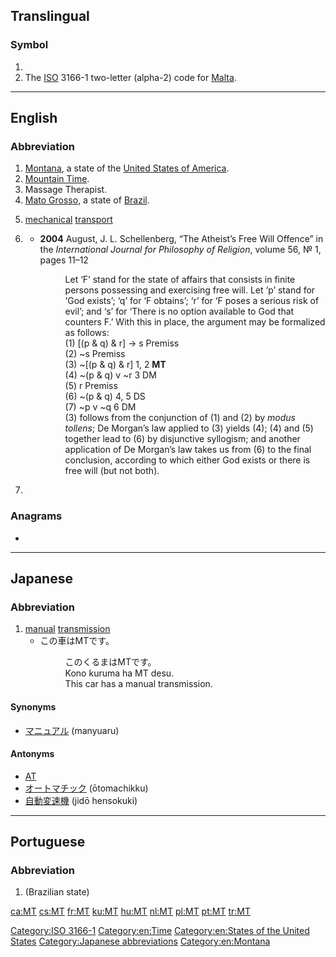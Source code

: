 {{also|mt|Mt|mT}}
==Translingual==

===Symbol===
{{head|mul|symbol}}

# {{SI-unit-abb|mega|tesla|[[magnetic flux density]]}}
# The [[ISO]] 3166-1 two-letter (alpha-2) code for [[Malta]].

[[Category:ISO 3166-1]]

----

==English==

===Abbreviation===
{{rfc-header|Abbreviation}}
{{head|en|abbreviation}}

# [[Montana]], a state of the [[United States of America]].
# [[Mountain Time]].
# Massage Therapist.
# [[Mato Grosso]], a state of [[Brazil]].
# {{lb|en|military|British}} [[mechanical]] [[transport]]
# {{lb|en|logic}} ''{{l|en|modus tollens}}''
#* '''2004''' August, J. L. Schellenberg, “The Atheist’s Free Will Offence” in the ''International Journal for Philosophy of Religion'', volume 56, № 1, pages 11–12
#*: Let ‘F’ stand for the state of affairs that consists in finite persons possessing and exercising free will. Let ‘p’ stand for ‘God exists’; ‘q’ for ‘F obtains’; ‘r’ for ‘F poses a serious risk of evil’; and ‘s’ for ‘There is no option available to God that counters F.’ With this in place, the argument may be formalized as follows:<br/>(1) [(p & q) & r] → s Premiss<br/>(2) ~s Premiss<br/>(3) ~[(p & q) & r] 1, 2 '''MT'''<!-- unemboldened in source --><br/>(4) ~(p & q) v ~r 3 DM<br/>(5) r Premiss<br/>(6) ~(p & q) 4, 5 DS<br/>(7) ~p v ~q 6 DM<br/>(3) follows from the conjunction of (1) and (2) by ''modus tollens''; De Morgan’s law applied to (3) yields (4); (4) and (5) together lead to (6) by disjunctive syllogism; and another application of De Morgan’s law takes us from (6) to the final conclusion, according to which either God exists or there is free will (but not both).
# {{lb|en|US|engineering}} {{abbreviation of|lang=en|metric ton}}

===Anagrams===
* {{l|en|TM}}

[[Category:en:Time]]
[[Category:en:States of the United States]]

----

==Japanese==

===Abbreviation===
{{rfc-header|Abbreviation}}
{{head|ja|abbreviation}}

# [[manual]] [[transmission]]
#* この車はMTです。
#*: このくるまはMTです。
#*: Kono kuruma ha MT desu.
#*: This car has a manual transmission.

====Synonyms====
* [[マニュアル]] (manyuaru)

====Antonyms====
* [[AT]]
* [[オートマチック]] (ōtomachikku)
* [[自動変速機]] (jidō hensokuki)

[[Category:Japanese abbreviations]]
[[Category:en:Montana]]

----

==Portuguese==

===Abbreviation===
{{rfc-header|Abbreviation}}
{{head|pt|abbreviation}}

# {{abbreviation of|Mato Grosso|lang=pt}} (Brazilian state)

[[ca:MT]]
[[cs:MT]]
[[fr:MT]]
[[ku:MT]]
[[hu:MT]]
[[nl:MT]]
[[pl:MT]]
[[pt:MT]]
[[tr:MT]]